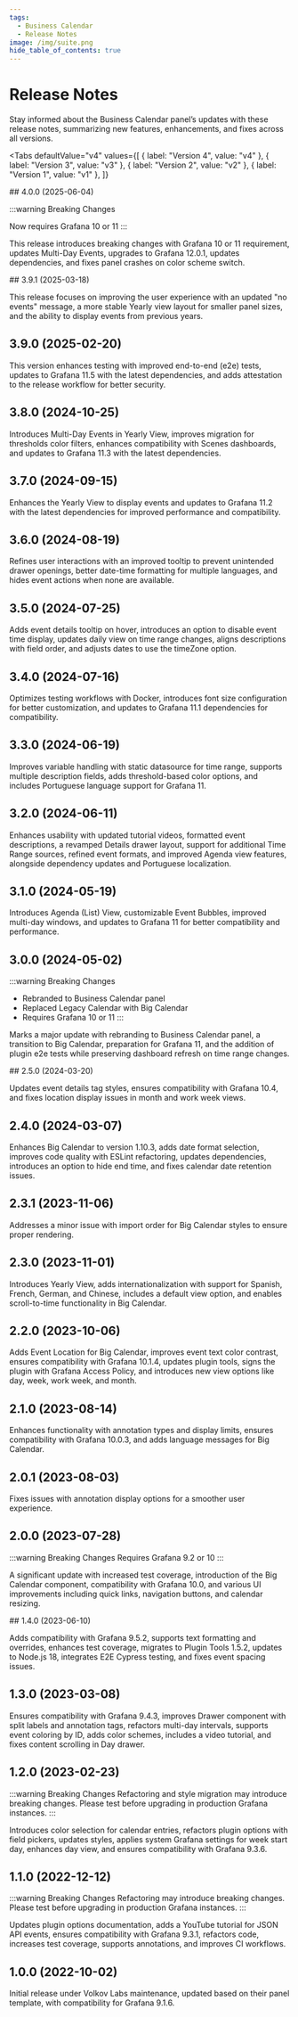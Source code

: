 ```yaml
---
tags:
  - Business Calendar
  - Release Notes
image: /img/suite.png
hide_table_of_contents: true
---
```



# Release Notes

Stay informed about the Business Calendar panel’s updates with these release notes, summarizing new features, enhancements, and fixes across all versions.

<Tabs
  defaultValue="v4"
  values={[
    { label: "Version 4", value: "v4" },
    { label: "Version 3", value: "v3" },
    { label: "Version 2", value: "v2" },
    { label: "Version 1", value: "v1" },
  ]}
>
  <TabItem value="v4">
## 4.0.0 (2025-06-04)

:::warning Breaking Changes

Now requires Grafana 10 or 11
:::

This release introduces breaking changes with Grafana 10 or 11 requirement, updates Multi-Day Events, upgrades to Grafana 12.0.1, updates dependencies, and fixes panel crashes on color scheme switch.

  </TabItem>
  <TabItem value="v3">
## 3.9.1 (2025-03-18)

This release focuses on improving the user experience with an updated "no events" message, a more stable Yearly view layout for smaller panel sizes, and the ability to display events from previous years.

## 3.9.0 (2025-02-20)

This version enhances testing with improved end-to-end (e2e) tests, updates to Grafana 11.5 with the latest dependencies, and adds attestation to the release workflow for better security.

## 3.8.0 (2024-10-25)

Introduces Multi-Day Events in Yearly View, improves migration for thresholds color filters, enhances compatibility with Scenes dashboards, and updates to Grafana 11.3 with the latest dependencies.

<BlogPost id="calendar-panel-3.8.0" />

## 3.7.0 (2024-09-15)

Enhances the Yearly View to display events and updates to Grafana 11.2 with the latest dependencies for improved performance and compatibility.

## 3.6.0 (2024-08-19)

Refines user interactions with an improved tooltip to prevent unintended drawer openings, better date-time formatting for multiple languages, and hides event actions when none are available.

## 3.5.0 (2024-07-25)

Adds event details tooltip on hover, introduces an option to disable event time display, updates daily view on time range changes, aligns descriptions with field order, and adjusts dates to use the timeZone option.

<BlogPost id="calendar-panel-3.5.0-20240815" />

## 3.4.0 (2024-07-16)

Optimizes testing workflows with Docker, introduces font size configuration for better customization, and updates to Grafana 11.1 dependencies for compatibility.

## 3.3.0 (2024-06-19)

Improves variable handling with static datasource for time range, supports multiple description fields, adds threshold-based color options, and includes Portuguese language support for Grafana 11.

## 3.2.0 (2024-06-11)

Enhances usability with updated tutorial videos, formatted event descriptions, a revamped Details drawer layout, support for additional Time Range sources, refined event formats, and improved Agenda view features, alongside dependency updates and Portuguese localization.

## 3.1.0 (2024-05-19)

Introduces Agenda (List) View, customizable Event Bubbles, improved multi-day windows, and updates to Grafana 11 for better compatibility and performance.

## 3.0.0 (2024-05-02)

:::warning Breaking Changes

- Rebranded to Business Calendar panel
- Replaced Legacy Calendar with Big Calendar
- Requires Grafana 10 or 11
  :::

Marks a major update with rebranding to Business Calendar panel, a transition to Big Calendar, preparation for Grafana 11, and the addition of plugin e2e tests while preserving dashboard refresh on time range changes.

<BlogPost id="calendar-panel-3.0.0-20240514" />

  </TabItem>
  <TabItem value="v2">
## 2.5.0 (2024-03-20)

Updates event details tag styles, ensures compatibility with Grafana 10.4, and fixes location display issues in month and work week views.

## 2.4.0 (2024-03-07)

Enhances Big Calendar to version 1.10.3, adds date format selection, improves code quality with ESLint refactoring, updates dependencies, introduces an option to hide end time, and fixes calendar date retention issues.

## 2.3.1 (2023-11-06)

Addresses a minor issue with import order for Big Calendar styles to ensure proper rendering.

<BlogPost id="calendar-panel-2.3.0-20231101" />

## 2.3.0 (2023-11-01)

Introduces Yearly View, adds internationalization with support for Spanish, French, German, and Chinese, includes a default view option, and enables scroll-to-time functionality in Big Calendar.

## 2.2.0 (2023-10-06)

Adds Event Location for Big Calendar, improves event text color contrast, ensures compatibility with Grafana 10.1.4, updates plugin tools, signs the plugin with Grafana Access Policy, and introduces new view options like day, week, work week, and month.

<BlogPost id="calendar-panel-2.2.0-20231006" />

## 2.1.0 (2023-08-14)

Enhances functionality with annotation types and display limits, ensures compatibility with Grafana 10.0.3, and adds language messages for Big Calendar.

<BlogPost id="calendar-panel-2.1.0-20230815" />

## 2.0.1 (2023-08-03)

Fixes issues with annotation display options for a smoother user experience.

## 2.0.0 (2023-07-28)

:::warning Breaking Changes
Requires Grafana 9.2 or 10
:::

A significant update with increased test coverage, introduction of the Big Calendar component, compatibility with Grafana 10.0, and various UI improvements including quick links, navigation buttons, and calendar resizing.

  </TabItem>
  <TabItem value="v1">
## 1.4.0 (2023-06-10)

Adds compatibility with Grafana 9.5.2, supports text formatting and overrides, enhances test coverage, migrates to Plugin Tools 1.5.2, updates to Node.js 18, integrates E2E Cypress testing, and fixes event spacing issues.

<BlogPost id="calendar-panel-1.4.0-20230610" />

## 1.3.0 (2023-03-08)

Ensures compatibility with Grafana 9.4.3, improves Drawer component with split labels and annotation tags, refactors multi-day intervals, supports event coloring by ID, adds color schemes, includes a video tutorial, and fixes content scrolling in Day drawer.

<BlogPost id="calendar-panel-1.3.0-20230311" />

## 1.2.0 (2023-02-23)

:::warning Breaking Changes
Refactoring and style migration may introduce breaking changes. Please test before upgrading in production Grafana instances.
:::

Introduces color selection for calendar entries, refactors plugin options with field pickers, updates styles, applies system Grafana settings for week start day, enhances day view, and ensures compatibility with Grafana 9.3.6.

<BlogPost id="calendar-panel-1.2.0-20230223" />

## 1.1.0 (2022-12-12)

:::warning Breaking Changes
Refactoring may introduce breaking changes. Please test before upgrading in production Grafana instances.
:::

Updates plugin options documentation, adds a YouTube tutorial for JSON API events, ensures compatibility with Grafana 9.3.1, refactors code, increases test coverage, supports annotations, and improves CI workflows.

<BlogPost id="calendar-panel-1.1.0-20221212" />

## 1.0.0 (2022-10-02)

Initial release under Volkov Labs maintenance, updated based on their panel template, with compatibility for Grafana 9.1.6.

  </TabItem>
</Tabs>
